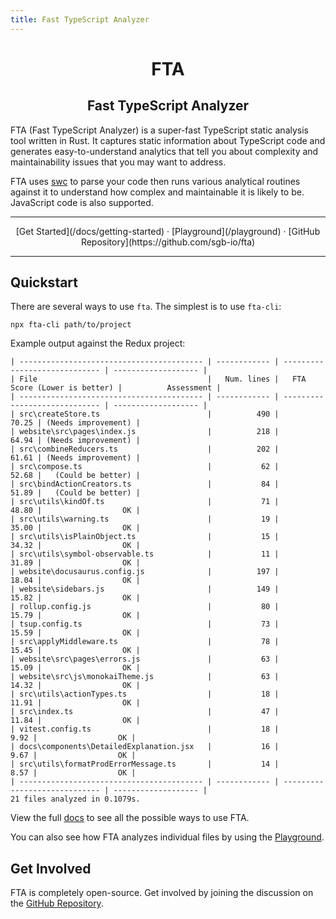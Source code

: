 ---
title: Fast TypeScript Analyzer
---


<h1 align="center" style={{ fontSize: 64, fontWeight: "bold", margin: 50 }}>
  FTA
</h1>

<h2 align="center" style={{ fontSize: 24, marginBottom: 50 }}>
  Fast TypeScript Analyzer
</h2>

FTA (Fast TypeScript Analyzer) is a super-fast TypeScript static analysis tool written in Rust. It captures static information about TypeScript code and generates easy-to-understand analytics that tell you about complexity and maintainability issues that you may want to address.

FTA uses [swc](https://github.com/swc-project/swc) to parse your code then runs various analytical routines against it to understand how complex and maintainable it is likely to be. JavaScript code is also supported.

---

<div align="center">
  [Get Started](/docs/getting-started) · [Playground](/playground) · [GitHub
  Repository](https://github.com/sgb-io/fta)
</div>

---

## Quickstart

There are several ways to use `fta`. The simplest is to use `fta-cli`:

```
npx fta-cli path/to/project
```

Example output against the Redux project:

```
| ----------------------------------------- | ------------ | ----------------------------- | ------------------- |
| File                                      |   Num. lines |   FTA Score (Lower is better) |          Assessment |
| ----------------------------------------- | ------------ | ----------------------------- | ------------------- |
| src\createStore.ts                        |          490 |                         70.25 | (Needs improvement) |
| website\src\pages\index.js                |          218 |                         64.94 | (Needs improvement) |
| src\combineReducers.ts                    |          202 |                         61.61 | (Needs improvement) |
| src\compose.ts                            |           62 |                         52.68 |   (Could be better) |
| src\bindActionCreators.ts                 |           84 |                         51.89 |   (Could be better) |
| src\utils\kindOf.ts                       |           71 |                         48.80 |                  OK |
| src\utils\warning.ts                      |           19 |                         35.00 |                  OK |
| src\utils\isPlainObject.ts                |           15 |                         34.32 |                  OK |
| src\utils\symbol-observable.ts            |           11 |                         31.89 |                  OK |
| website\docusaurus.config.js              |          197 |                         18.04 |                  OK |
| website\sidebars.js                       |          149 |                         15.82 |                  OK |
| rollup.config.js                          |           80 |                         15.79 |                  OK |
| tsup.config.ts                            |           73 |                         15.59 |                  OK |
| src\applyMiddleware.ts                    |           78 |                         15.45 |                  OK |
| website\src\pages\errors.js               |           63 |                         15.09 |                  OK |
| website\src\js\monokaiTheme.js            |           63 |                         14.32 |                  OK |
| src\utils\actionTypes.ts                  |           18 |                         11.91 |                  OK |
| src\index.ts                              |           47 |                         11.84 |                  OK |
| vitest.config.ts                          |           18 |                          9.92 |                  OK |
| docs\components\DetailedExplanation.jsx   |           16 |                          9.67 |                  OK |
| src\utils\formatProdErrorMessage.ts       |           14 |                          8.57 |                  OK |
| ----------------------------------------- | ------------ | ----------------------------- | ------------------- |
21 files analyzed in 0.1079s.
```

View the full [docs](/docs/getting-started/) to see all the possible ways to use FTA.

You can also see how FTA analyzes individual files by using the [Playground](/playground/).

## Get Involved

FTA is completely open-source. Get involved by joining the discussion on the [GitHub Repository](https://github.com/sgb-io/fta).
